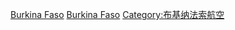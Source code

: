 {{Commonscat|Airlines of Burkina Faso}}

[[Category:各國航空公司|Burkina Faso]]
[[Category:非洲航空公司|Burkina Faso]]
[[Category:布基纳法索航空|Category:布基纳法索航空]]
